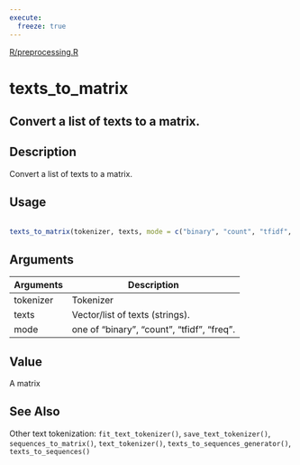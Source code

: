 ```yaml
---
execute:
  freeze: true
---
```


[R/preprocessing.R](https://github.com/rstudio/keras//blob/main/R/preprocessing.R#L431) 

# texts_to_matrix

## Convert a list of texts to a matrix.

## Description
 Convert a list of texts to a matrix. 


## Usage
```r
 
texts_to_matrix(tokenizer, texts, mode = c("binary", "count", "tfidf", "freq")) 
```

## Arguments
|Arguments|Description|
|---|---|
| tokenizer | Tokenizer |
| texts | Vector/list of texts (strings). |
| mode | one of "binary", "count", "tfidf", "freq". |



## Value
 A matrix 



## See Also
 Other text tokenization:  `fit_text_tokenizer()`, `save_text_tokenizer()`, `sequences_to_matrix()`, `text_tokenizer()`, `texts_to_sequences_generator()`, `texts_to_sequences()` 

